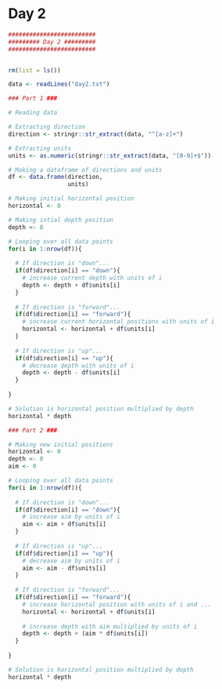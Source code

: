 # Day 2

```r
#########################
######### Day 2 #########
#########################


rm(list = ls())

data <- readLines("day2.txt")

### Part 1 ###

# Reading data

# Extracting direction
direction <- stringr::str_extract(data, "^[a-z]+")

# Extracting units
units <- as.numeric(stringr::str_extract(data, "[0-9]+$"))

# Making a dataframe of directions and units 
df <- data.frame(direction,
                 units)

# Making initial horizontal position
horizontal <- 0

# Making intial depth position
depth <- 0

# Looping over all data points
for(i in 1:nrow(df)){
  
  # If direction is "down"...
  if(df$direction[i] == "down"){
    # increase current depth with units of i
    depth <- depth + df$units[i]
  }
  
  # If direction is "forward"...
  if(df$direction[i] == "forward"){
    # increase current horizontal positions with units of i
    horizontal <- horizontal + df$units[i]
  }
  
  # If direction is "up"...
  if(df$direction[i] == "up"){
    # decrease depth with units of i
    depth <- depth - df$units[i]
  }
  
}

# Solution is horizontal position multiplied by depth
horizontal * depth

### Part 2 ###

# Making new initial positions
horizontal <- 0
depth <- 0
aim <- 0

# Looping over all data points
for(i in 1:nrow(df)){
  
  # If direction is "down"...
  if(df$direction[i] == "down"){
    # increase aim by units of i
    aim <- aim + df$units[i]
  }
  
  # If direction is "up"...
  if(df$direction[i] == "up"){
    # decrease aim by units of i
    aim <- aim - df$units[i]
  }
  
  # If direction is "forward"...
  if(df$direction[i] == "forward"){
    # increase horizontal position with units of i and ...
    horizontal <- horizontal + df$units[i]
    
    # increase depth with aim multiplied by units of i
    depth <- depth + (aim * df$units[i])
  }
  
}

# Solution is horizontal position multiplied by depth
horizontal * depth
```
